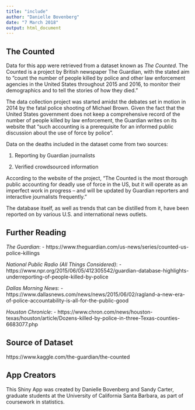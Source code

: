 ```yaml
---
title: "include"
author: "Danielle Bovenberg"
date: "7 March 2018"
output: html_document
---
```


##  The Counted
Data for this app were retrieved from a dataset known as *The Counted*. The Counted is a project by British newspaper The Guardian, with the stated aim to "count the number of people killed by police and other law enforcement agencies in the United States throughout 2015 and 2016, to monitor their demographics and to tell the stories of how they died."

The data collection project was started amidst the debates set in motion in 2014 by the fatal police shooting of Michael Brown. Given the fact that the United States government does not keep a comprehensive record of the number of people killed by law enforcement, the Guardian writes on its website that "such accounting is a prerequisite for an informed public discussion about the use of force by police".

Data on the deaths included in the dataset come from two sources: 

1. Reporting by Guardian journalists

2. Verified crowdsourced information

According to the website of the project, "The Counted is the most thorough public accounting for deadly use of force in the US, but it will operate as an imperfect work in progress – and will be updated by Guardian reporters and interactive journalists frequently." 

The database itself, as well as trends that can be distilled from it, have been reported on by various U.S. and international news outlets. 


## Further Reading
*The Guardian*: 
- https://www.theguardian.com/us-news/series/counted-us-police-killings

*National Public Radio (All Things Considered)*: 
- https://www.npr.org/2015/06/05/412305542/guardian-database-highlights-underreporting-of-people-killed-by-police

*Dallas Morning News*:
- https://www.dallasnews.com/news/news/2015/06/02/ragland-a-new-era-of-police-accountability-is-all-for-the-public-good

*Houston Chronicle*:
- https://www.chron.com/news/houston-texas/houston/article/Dozens-killed-by-police-in-three-Texas-counties-6683077.php

## Source of Dataset
https://www.kaggle.com/the-guardian/the-counted

## App Creators
This Shiny App was created by Danielle Bovenberg and Sandy Carter, graduate students at the University of California Santa Barbara, as part of coursework in statistics. 